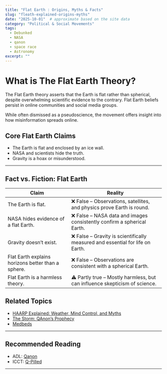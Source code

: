 ```yaml
---
title: "Flat Earth : Origins, Myths & Facts"
slug: "fleath-explained-origins-myths"
date: "2025-10-01"  # approximate based on the site data
category: "Political & Social Movements"
tags:
  - Debunked
  - NASA
  - qanon
  - space race
  - Astronomy
excerpt: ""
---
```


# What is The Flat Earth Theory?

The Flat Earth theory asserts that the Earth is flat rather than spherical, despite overwhelming scientific evidence to the contrary. Flat Earth beliefs persist in online communities and social media groups.

While often dismissed as a pseudoscience, the movement offers insight into how misinformation spreads online.

## Core Flat Earth Claims
- The Earth is flat and enclosed by an ice wall.
- NASA and scientists hide the truth.
- Gravity is a hoax or misunderstood.

---

## Fact vs. Fiction: Flat Earth
| Claim | Reality |
|---|---|
| The Earth is flat. | ❌ False – Observations, satellites, and physics prove Earth is round. |
| NASA hides evidence of a flat Earth. | ❌ False – NASA data and images consistently confirm a spherical Earth. |
| Gravity doesn’t exist. | ❌ False – Gravity is scientifically measured and essential for life on Earth. |
| Flat Earth explains horizons better than a sphere. | ❌ False – Observations are consistent with a spherical Earth. |
| Flat Earth is a harmless theory. | ⚠️ Partly true – Mostly harmless, but can influence skepticism of science. |

## Related Topics

- [HAARP Explained: Weather, Mind Control, and Myths](/haarp-explained-weather-mind-control-and-myths)  
- [The Storm: QAnon’s Prophecy](/the-storm-qanon-prophecy)  
- [Medbeds](http://192.168.0.162:3000/recipe/medbeds-quantum-healing)  

---

## Recommended Reading

- ADL: [Qanon](https://www.adl.org/resources/backgrounder/qanon)  
- ICCT: [Q-Pilled](https://icct.nl/publication/q-pilled-conspiracy-theories-trump-and-election-violence-united-states)  

---
